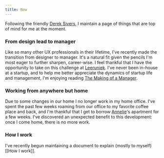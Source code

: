 ```yaml
---
title: Now
---
```

Following the friendly [Derek Sivers](https://sive.rs/nowff), I maintain a page of things that are top of mind for me at the moment. 

### From design lead to manager
Like so many other UX professionals in their lifetime, I've recently made the transition from designer to manager. It's a natural fit given the pencils I'm most eager to further sharpen, career-wise. I feel thankful that I have the opportunity to take on this challenge at [Leeruniek](https://www.leeruniek.nl). I've never been in-house at a startup, and to help me better appreciate the dynamics of startup life and management, I'm enjoying reading [The Making of a Manager](https://www.goodreads.com/en/book/show/38821039-the-making-of-a-manager).

### Working from anywhere but home
Due to some changes in our home I no longer work in my home office. I've spent the past few weeks roaming from our office to my favorite coffee place and back, and I'm thankful that I get to borrow [Annelie](https://www.anneliewambeek.com/)'s apartment for a few weeks. I've discovered an unexpected benefit to this development: once I come home, there is no more work.

### How I work
I've recently begun maintaining a document to explain (mostly to myself) [[How I work]].